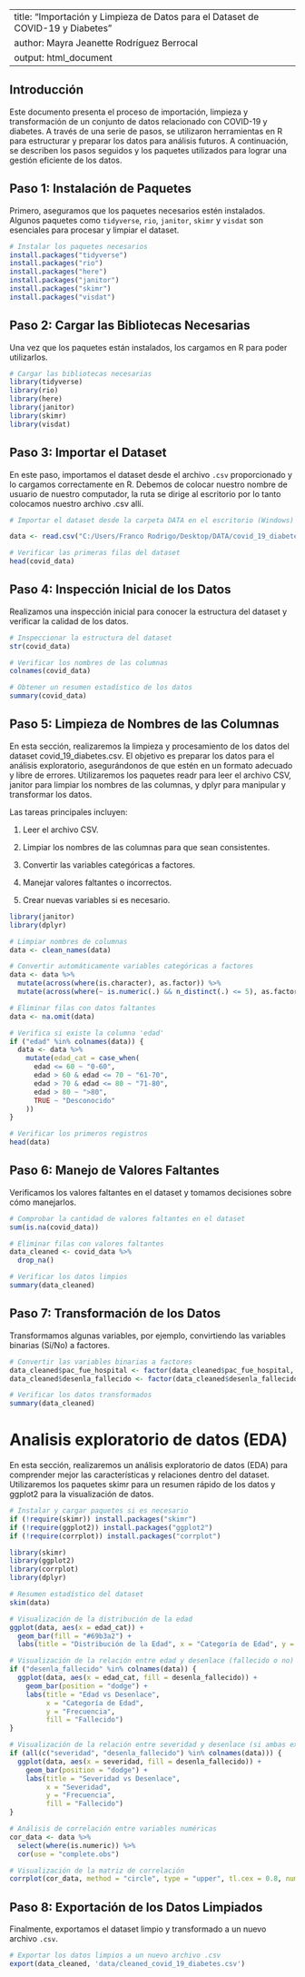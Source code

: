 
---
title: "Importación y Limpieza de Datos para el Dataset de COVID-19 y Diabetes"
author: Mayra Jeanette Rodríguez Berrocal
output: html_document
---

## Introducción

Este documento presenta el proceso de importación, limpieza y transformación de un conjunto de datos relacionado con COVID-19 y diabetes. A través de una serie de pasos, se utilizaron herramientas en R para estructurar y preparar los datos para análisis futuros. A continuación, se describen los pasos seguidos y los paquetes utilizados para lograr una gestión eficiente de los datos.

## Paso 1: Instalación de Paquetes

Primero, aseguramos que los paquetes necesarios estén instalados. Algunos paquetes como `tidyverse`, `rio`, `janitor`, `skimr` y `visdat` son esenciales para procesar y limpiar el dataset.

```{r}
# Instalar los paquetes necesarios
install.packages("tidyverse")
install.packages("rio")
install.packages("here")
install.packages("janitor")
install.packages("skimr")
install.packages("visdat")
```

## Paso 2: Cargar las Bibliotecas Necesarias

Una vez que los paquetes están instalados, los cargamos en R para poder utilizarlos.

```{r}
# Cargar las bibliotecas necesarias
library(tidyverse)
library(rio)
library(here)
library(janitor)
library(skimr)
library(visdat)
```

## Paso 3: Importar el Dataset

En este paso, importamos el dataset desde el archivo `.csv` proporcionado y lo cargamos correctamente en R. Debemos de colocar nuestro nombre de usuario de nuestro computador, la ruta se dirige al escritorio por lo tanto colocamos nuestro archivo .csv allí.

```{r}
# Importar el dataset desde la carpeta DATA en el escritorio (Windows)

data <- read.csv("C:/Users/Franco Rodrigo/Desktop/DATA/covid_19_diabetes.csv", stringsAsFactors = FALSE)

# Verificar las primeras filas del dataset
head(covid_data)
```

## Paso 4: Inspección Inicial de los Datos

Realizamos una inspección inicial para conocer la estructura del dataset y verificar la calidad de los datos.

```{r}
# Inspeccionar la estructura del dataset
str(covid_data)

# Verificar los nombres de las columnas
colnames(covid_data)

# Obtener un resumen estadístico de los datos
summary(covid_data)
```

## Paso 5: Limpieza de Nombres de las Columnas

En esta sección, realizaremos la limpieza y procesamiento de los datos del dataset covid_19_diabetes.csv. El objetivo es preparar los datos para el análisis exploratorio, asegurándonos de que estén en un formato adecuado y libre de errores. Utilizaremos los paquetes readr para leer el archivo CSV, janitor para limpiar los nombres de las columnas, y dplyr para manipular y transformar los datos.

Las tareas principales incluyen:


1. Leer el archivo CSV.


2. Limpiar los nombres de las columnas para que sean consistentes.


3. Convertir las variables categóricas a factores.


4. Manejar valores faltantes o incorrectos.


5. Crear nuevas variables si es necesario.

```{r}
library(janitor)
library(dplyr)

# Limpiar nombres de columnas
data <- clean_names(data)

# Convertir automáticamente variables categóricas a factores
data <- data %>%
  mutate(across(where(is.character), as.factor)) %>%
  mutate(across(where(~ is.numeric(.) && n_distinct(.) <= 5), as.factor))

# Eliminar filas con datos faltantes
data <- na.omit(data)

# Verifica si existe la columna 'edad'
if ("edad" %in% colnames(data)) {
  data <- data %>%
    mutate(edad_cat = case_when(
      edad <= 60 ~ "0-60",
      edad > 60 & edad <= 70 ~ "61-70",
      edad > 70 & edad <= 80 ~ "71-80",
      edad > 80 ~ ">80",
      TRUE ~ "Desconocido"
    ))
}

# Verificar los primeros registros
head(data)

```

## Paso 6: Manejo de Valores Faltantes

Verificamos los valores faltantes en el dataset y tomamos decisiones sobre cómo manejarlos.

```{r}
# Comprobar la cantidad de valores faltantes en el dataset
sum(is.na(covid_data))

# Eliminar filas con valores faltantes
data_cleaned <- covid_data %>%
  drop_na()

# Verificar los datos limpios
summary(data_cleaned)
```

## Paso 7: Transformación de los Datos

Transformamos algunas variables, por ejemplo, convirtiendo las variables binarias (Sí/No) a factores.

```{r}
# Convertir las variables binarias a factores
data_cleaned$pac_fue_hospital <- factor(data_cleaned$pac_fue_hospital, levels = c("Sí", "No"))
data_cleaned$desenla_fallecido <- factor(data_cleaned$desenla_fallecido, levels = c("Sí", "No"))

# Verificar los datos transformados
summary(data_cleaned)
```
# Analisis exploratorio de datos (EDA)

En esta sección, realizaremos un análisis exploratorio de datos (EDA) para comprender mejor las características y relaciones dentro del dataset. Utilizaremos los paquetes skimr para un resumen rápido de los datos y ggplot2 para la visualización de datos.


```{r}
# Instalar y cargar paquetes si es necesario
if (!require(skimr)) install.packages("skimr")
if (!require(ggplot2)) install.packages("ggplot2")
if (!require(corrplot)) install.packages("corrplot")

library(skimr)
library(ggplot2)
library(corrplot)
library(dplyr)

# Resumen estadístico del dataset
skim(data)

# Visualización de la distribución de la edad
ggplot(data, aes(x = edad_cat)) +
  geom_bar(fill = "#69b3a2") +
  labs(title = "Distribución de la Edad", x = "Categoría de Edad", y = "Frecuencia")

# Visualización de la relación entre edad y desenlace (fallecido o no)
if ("desenla_fallecido" %in% colnames(data)) {
  ggplot(data, aes(x = edad_cat, fill = desenla_fallecido)) +
    geom_bar(position = "dodge") +
    labs(title = "Edad vs Desenlace",
         x = "Categoría de Edad",
         y = "Frecuencia",
         fill = "Fallecido")
}

# Visualización de la relación entre severidad y desenlace (si ambas existen)
if (all(c("severidad", "desenla_fallecido") %in% colnames(data))) {
  ggplot(data, aes(x = severidad, fill = desenla_fallecido)) +
    geom_bar(position = "dodge") +
    labs(title = "Severidad vs Desenlace",
         x = "Severidad",
         y = "Frecuencia",
         fill = "Fallecido")
}

# Análisis de correlación entre variables numéricas
cor_data <- data %>%
  select(where(is.numeric)) %>%
  cor(use = "complete.obs")

# Visualización de la matriz de correlación
corrplot(cor_data, method = "circle", type = "upper", tl.cex = 0.8, number.cex = 0.7)

```


## Paso 8: Exportación de los Datos Limpiados

Finalmente, exportamos el dataset limpio y transformado a un nuevo archivo `.csv`.

```{r}
# Exportar los datos limpios a un nuevo archivo .csv
export(data_cleaned, 'data/cleaned_covid_19_diabetes.csv')
```

